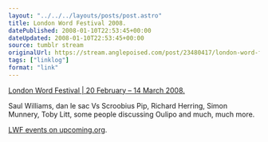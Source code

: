 ```yaml
---
layout: "../../../layouts/posts/post.astro"
title: London Word Festival 2008.
datePublished: 2008-01-10T22:53:45+00:00
dateUpdated: 2008-01-10T22:53:45+00:00
source: tumblr stream
originalUrl: https://stream.anglepoised.com/post/23480417/london-word-festival-20-february-14-march
tags: ["linklog"]
format: "link"
---
```


[London Word Festival | 20 February &#8211; 14 March 2008.][1]

Saul Williams, dan le sac Vs Scroobius Pip, Richard Herring, Simon Munnery, Toby Litt, some people discussing Oulipo and much, much more.

[LWF events on upcoming.org](http://upcoming.yahoo.com/tag/londonwordfestival/).

[1]: http://www.londonwordfestival.com/
